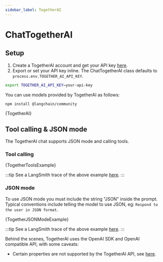 ```yaml
---
sidebar_label: TogetherAI
---
```



# ChatTogetherAI

## Setup

1. Create a TogetherAI account and get your API key [here](https://api.together.xyz/).
2. Export or set your API key inline. The ChatTogetherAI class defaults to `process.env.TOGETHER_AI_API_KEY`.

```bash
export TOGETHER_AI_API_KEY=your-api-key
```

You can use models provided by TogetherAI as follows:


<IntegrationInstallTooltip></IntegrationInstallTooltip>

```bash npm2yarn
npm install @langchain/community
```


<UnifiedModelParamsTooltip></UnifiedModelParamsTooltip>


<CodeBlock language="typescript">{TogetherAI}</CodeBlock>

## Tool calling & JSON mode

The TogetherAI chat supports JSON mode and calling tools.

### Tool calling


<CodeBlock language="typescript">{TogetherToolsExample}</CodeBlock>

:::tip
See a LangSmith trace of the above example [here](https://smith.langchain.com/public/5082ea20-c2de-410f-80e2-dbdfbf4d8adb/r).
:::

### JSON mode

To use JSON mode you must include the string "JSON" inside the prompt.
Typical conventions include telling the model to use JSON, eg: `Respond to the user in JSON format`.


<CodeBlock language="typescript">{TogetherJSONModeExample}</CodeBlock>

:::tip
See a LangSmith trace of the above example [here](https://smith.langchain.com/public/3864aebb-5096-4b5f-b096-e54ddd1ec3d2/r).
:::

Behind the scenes, TogetherAI uses the OpenAI SDK and OpenAI compatible API, with some caveats:

- Certain properties are not supported by the TogetherAI API, see [here](https://docs.together.ai/reference/chat-completions).
